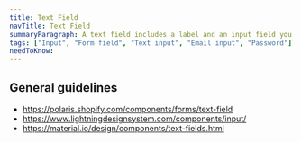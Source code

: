 ```yaml
---
title: Text Field
navTitle: Text Field
summaryParagraph: A text field includes a label and an input field you can type text into.
tags: ["Input", "Form field", "Text input", "Email input", "Password"]
needToKnow:
---
```


## General guidelines

- https://polaris.shopify.com/components/forms/text-field
- https://www.lightningdesignsystem.com/components/input/
- https://material.io/design/components/text-fields.html
